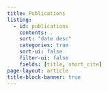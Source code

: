 ```yaml
---
title: Publications
listing:
  - id: publications
    contents: .
    sort: "date desc"
    categories: true
    sort-ui: false
    filter-ui: false
    fields: [title, short_cite]
page-layout: article
title-block-banner: true
---
```


<!-- Adding figures here could be very nice -->
:::{#publications}
:::
